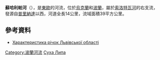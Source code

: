 '''蘇哈利帕河'''（{{lang-uk|Суха Липа}}），是[[東歐|東歐]]的河流，位於[[烏克蘭|烏克蘭]]和[[波蘭|波蘭]]，屬於[[索洛特瓦河|索洛特瓦河]]的右支流，發源自[[普里納達|普里納達]]以西，河道全長14公里，流域面積39平方公里。

==參考資料==
* [http://oblwodgosp.lviv.ua/files/pi4ku.doc Характеристика річок Львівської області]{{dead link|date=2018年1月 |bot=InternetArchiveBot |fix-attempted=yes }}

[[Category:波蘭河流|Category:波蘭河流]]
[[Category:利沃夫州河流|Суха Липа]]


{{Ukraine-river-stub}}
{{Poland-geo-stub}}